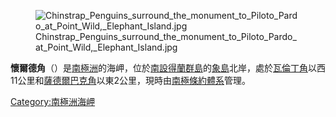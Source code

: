 [[Image:Chinstrap_Penguins_surround_the_monument_to_Piloto_Pardo_at_Point_Wild,_Elephant_Island.jpg|thumb]]

'''懷爾德角'''（{{lang-en|Point Wild}}）是[[南極洲|南極洲]]的海岬，位於[[南設得蘭群島|南設得蘭群島]]的[[象島_(南極洲)|象島]]北岸，處於[[瓦倫丁角|瓦倫丁角]]以西11公里和[[薩德爾巴克角|薩德爾巴克角]]以東2公里，現時由[[南極條約體系|南極條約體系]]管理。

{{coord|61|6|S|54|52|W|display=title}}

{{Antarctica-geo-stub}} 
[[Category:南極洲海岬|Category:南極洲海岬]]